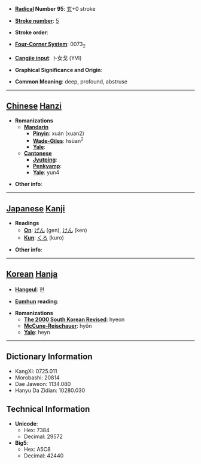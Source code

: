* '''[[Wiktionary:Chinese radical index| Radical]] Number 95''': [[Wiktionary:Chinese radical index 玄|玄]]+0 stroke

* '''[[Wiktionary:Chinese total strokes index|Stroke number]]''': [[Wiktionary:Chinese total strokes index 5|5]]

* '''Stroke order''': 

* '''[[Wiktionary:Chinese four corner index|Four-Corner System]]''': 0073<sub>2</sub>

* '''[[Wiktionary:Chinese Cangjie index|Cangjie input]]''': 卜女戈 (YVI)

* '''Graphical Significance and Origin''': 

* '''Common Meaning''': deep, profound, abstruse

----

== [[Chinese]] [[Hanzi]] ==

* '''Romanizations'''
** '''[[Mandarin]]'''
*** '''[[Pinyin]]''': xuán (xuan2)
*** '''[[Wade-Giles]]''': hsüan<sup>2</sup>
*** '''[[Yale]]''': 
** '''[[Cantonese]]'''
*** '''[[Jyutping]]''':
*** '''[[Penkyamp]]''': 
*** '''[[Yale]]''': yun4

* '''Other info''': 

----

== [[Japanese]] [[Kanji]] ==

* '''Readings'''
** '''[[On]]''': [[げん]] (gen), [[けん]] (ken)
** '''[[Kun]]''': [[くろ]] (kuro)

* '''Other info''':  

----

== [[Korean]] [[Hanja]] ==

* '''[[Hangeul]]''': 현

* '''[[Eumhun]] reading''': 

* '''Romanizations'''
** '''[[The 2000 South Korean Revised Romanization|The 2000 South Korean Revised]]''': hyeon
** '''[[McCune-Reischauer]]''': hyŏn
** '''[[Yale]]''': heyn

----

== Dictionary Information ==

* KangXi: 0725.011
* Morobashi: 20814
* Dae Jaweon: 1134.080
* Hanyu Da Zidian: 10280.030

== Technical Information ==

* '''Unicode''':
** Hex: 7384
** Decimal: 29572
* '''Big5''':
** Hex: A5C8
** Decimal: 42440